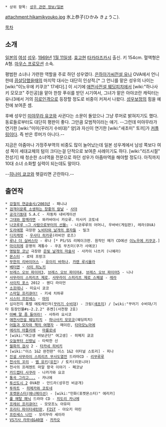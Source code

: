  * 상위 항목: [[성우 관련 정보/일본]]

attachment:hikamikyouko.jpg
氷上恭子(ひかみ きょうこ).

[[목차]]
== 소개 ==
[[일본]]의 [[여성]] [[성우]]. [[1969년]] [[1월 11일]]생. [[효고]]현 [[타카라즈카]]시 출신. 키 154cm. 혈액형은 A형. [[마우스 프로모션]] 소속.

평범한 소녀나 가련한 역할을 주로 하던 성우였다. [[은하아가씨전설 유나]] OVA에서 언니한테 [[끔살]]당했을때의 마지막 대사는 대단히 인상적.[* 그 언니를 맡은 성우의 나이는 [wiki:"이노우에 키쿠코" 17세다].] 이 시기에 [[애천사전설 웨딩피치]]에서 [wiki:"하나사키 모모코" 주인공]을 맡아 한창 푸쉬를 받던 시기여서, 그녀가 맡은 아야코란 캐릭터는 유나3에서 거의 [[히로인]]격으로 등장할 정도로 비중이 커져서 나왔다. [[성우보정]]의 힘을 예전에 보여준 셈.

후배 성우인 [[미야무라 유코]]와 사귄다는 소문이 돌았으나 그냥 루머로 밝혀지기도 했다. 동료들로부터도 대단히 평판이 좋다. 그만큼 모범적이라는 얘기. --그런데 미야무라가 연기한 [wiki:"미미(꾸러기 수비대)" 양]과 자신이 연기한 [wiki:"새초미" 토끼]가 [[커플링]]이다. 즉 반은 루머가 아니다.--

지금은 아줌마나 가정주부역의 비중도 많이 늘어났는데 일본 성우계에서 남성 쪽보다 여성 쪽이 세대교체의 텀이 크다는걸 단적으로 보여준 사례이기도 하다. [wiki:"리즈시절" 전성기] 때 청순한 소녀역을 전문으로 하던 성우가 아줌마역을 해야할 정도다. 아직까지 10대 소녀 소화할 실력이 되는데도 말이다.

--[[히나미 쿄코]]와 헷갈리면 곤란하다.--

== 출연작 ==
 * [[강철의 연금술사/2003년]] - 패니냐
 * [[검객이문록 소생하는 창홍의 칼날]] - [[사야]]
 * [[공각기동대]] S.A.C - 자동차 내비게이션
 * [[그대와 함께라면]] - 와카바야시 카오루. 미사키 코토네 
 * [[나코루루 ~그 사람으로부터의 선물~]] - 나코루루의 어머니, 우바바(게임판), 레라(OVA)
 * [[도라에몽]] 극장판 [[노비타와 날개의 용자들]] - 밀크
 * [[디지캐럿]] - [[우사다 히카루]](라비안 로즈)
 * [[루나 더 실버스타]] - 루나 [* PS/SS 리메이크판. 원작인 메가 CD에선 [[이노우에 키쿠코]].]
 * [[마이히메 ]] 운명의 계통수 - 쿠죠 무츠미(쿠가 사에코)
 * [[명탐정 코난]] 극장판 [[은빛 날개의 마술사]] - 사카이 나츠키 (나혜라)
 * [[몬스터]] - 로테 프랑크
 * [[무한의 리바이어스]] - [[유이리 바하나]], [[카렌 루시올라]]
 * [[베터맨]] - [[사이 히노키]]
 * [[브레스 오브 파이어3]], [[브레스 오브 파이어4]], [[브레스 오브 파이어5]] - 니나
 * [[사무라이 스피리츠 제로]], [[사무라이 스피리츠 제로 스페셜]] - [[레라]]
 * [[사이킥 포스]] 2012 - 웬디 라이언
 * [[소프테니]] - 미요시 쿄코
 * [[스마일 프리큐어!]] - 키세 치하루
 * [[시스터 프린세스]] - [[마미]]
 * 십이전지 폭렬 에토레인저([[꾸러기 수비대]]) - 크림([[새초미]]) / [wiki:"꾸러기 수비대/기타 등장인물#s-2.2.2" 쥬켄](사천왕 2호)
 * [[아빠 말 좀 들어라!]] - 사하라 요시코
 * [[애천사전설 웨딩피치]] - [[하나사키 모모코]](웨딩피치)
 * [[어둠과 모자와 책의 여행자]] - 메이린, [[타마모노마에]]
 * [[에리의 아틀리에]] - [[마를로네]]
 * [wiki:"여고생 바보군단" 여고생] - 히메지 쿄코
 * [[오늘부터 신령님]] - 타락한 신
 * [[월화의 검사]] 2 - [[타카네 히비키]]
 * [wiki:"이스 1&2 완전판" 이스 1&2 이터널 스토리] - 피나
 * [[진설 사무라이 스피리츠 무사도열전]] 드라마CD - [[리무루루]]
 * [[천사의 꼬리]] - [[뱀 유키]]([[유진]]) / 토키(리포니아)
 * 천사의 프레젠트 마알 왕국 이야기 - 페코냥
 * [[카드캡터 사쿠라]] - 나카가와 요코
 * [[통곡 그리고...]] - 카나에
 * [[투신도시 2]] OVA판 - 안드라(성우진 비공개)
 * [[투하트]] - [[히메카와 코토네]]
 * [[포켓몬스터(애니메이션)]] - [wiki:"민화(포켓몬스터)" 에리카]
 * [[풀 메탈 패닉]] 드라마 CD - [[치도리 카나메]]
 * [[프레쉬 프리큐어!]] - 모모조노 아유미
 * [[프리티 파이터]]새턴판, [[FIST]] - 아오키 마린
 * [[프린세스 나인]] - 모리무라 세이라
 * [[VS기사 라무네&40염]] - [[카카오]]
